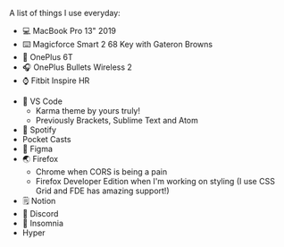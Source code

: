 
A list of things I use everyday:

<!-- ## Hardware -->

-   💻 MacBook Pro 13" 2019
-   ⌨️ Magicforce Smart 2 68 Key with Gateron Browns
-   📱 OnePlus 6T
-   🎧 OnePlus Bullets Wireless 2
-   ⌚️ Fitbit Inspire HR

<!-- ## Software -->

-   📝 VS Code
    -   Karma theme by yours truly!
    -   Previously Brackets, Sublime Text and Atom
-   🎵 Spotify
-   <FaPodcast /> Pocket Casts
-   🎨 Figma
-   🌏 Firefox
    -   Chrome when CORS is being a pain
    -   Firefox Developer Edition when I'm working on styling (I use CSS Grid and
        FDE has amazing support!)
-   🗒 Notion
-   💬 Discord
-   📮 Insomnia
-   <BsTerminalFill /> Hyper

<!--
-   <BsLaptop /> MacBook Pro 13" 2019
-   <FaKeyboard /> Magicforce Smart 2 68 Key with Gateron Browns
-   <FaMobileAlt /> OnePlus 6T
-   <FaHeadphones /> OnePlus Bullets Wireless 2
-   <BsWatch /> Fitbit Inspire HR


-   📝 VS Code
    -   Karma theme by yours truly!
    -   Previously Brackets, Sublime Text and Atom
-   🎵 Spotify
-   <FaPodcast /> Pocket Cast
-   🎨 Figma
-   🌏 Firefox
    -   Chrome when CORS is being a pain
    -   Firefox Developer Edition when I'm working on styling (I use CSS Grid and
        FDE has amazing support!)
-   🗒 Notion
-   💬 Discord
-   📮 Insomnia
-   <BsTerminalFill /> Hyper -->
